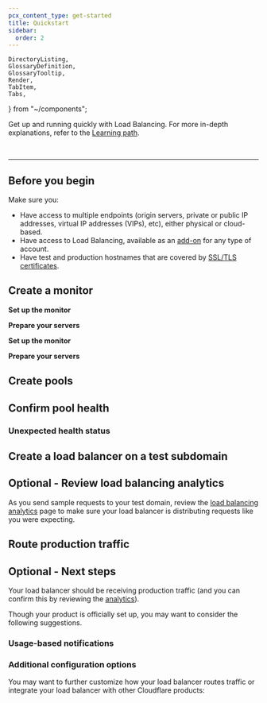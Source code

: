 ```yaml
---
pcx_content_type: get-started
title: Quickstart
sidebar:
  order: 2
---
```


	DirectoryListing,
	GlossaryDefinition,
	GlossaryTooltip,
	Render,
	TabItem,
	Tabs,
} from "~/components";

Get up and running quickly with Load Balancing. For more in-depth explanations, refer to the [Learning path](/learning-paths/load-balancing/concepts/).

<Render file="components-knowledge-callout" />
<br />

---

## Before you begin

Make sure you:

- Have access to multiple <GlossaryTooltip term="endpoint">endpoints</GlossaryTooltip> (origin servers, private or public IP addresses, virtual IP addresses (VIPs), etc), either physical or cloud-based.
- Have access to Load Balancing, available as an [add-on](/load-balancing/get-started/enable-load-balancing/) for any type of account.
- Have test and production hostnames that are covered by [SSL/TLS certificates](/load-balancing/load-balancers/dns-records/#ssltls-coverage).

## Create a monitor

<GlossaryDefinition term="monitor" />

<Tabs syncKey="dashPlusAPI"> <TabItem label="Dashboard">

<strong>Set up the monitor</strong>

<Render file="monitor-create" />

<strong>Prepare your servers</strong>

<Render file="monitor-prepare-server" /> </TabItem> <TabItem label="API">

<strong>Set up the monitor</strong>

<Render file="monitor-create-api" />

<strong>Prepare your servers</strong>

<Render file="monitor-prepare-server" />

</TabItem> </Tabs>

<Render file="monitor-example" />

## Create pools

<GlossaryDefinition term="pool" />

<Tabs syncKey="dashPlusAPI"> <TabItem label="Dashboard">

<Render file="pool-create" />

</TabItem>

<TabItem label="API">

<Render file="pool-create-api" />

</TabItem> </Tabs>

## Confirm pool health

<Render file="confirm-pool-health" />

### Unexpected health status

<Render file="unexpected-health-statuses" />

## Create a load balancer on a test subdomain

<Render file="test-domain-setup" />

<Tabs syncKey="dashPlusAPI"> <TabItem label="Dashboard">

<Render file="load-balancer-create" />

</TabItem> <TabItem label="API">

<Render file="load-balancer-create-api" />

</TabItem> </Tabs>

## Optional - Review load balancing analytics

As you send sample requests to your test domain, review the [load balancing analytics](/load-balancing/reference/load-balancing-analytics/) page to make sure your load balancer is distributing requests like you were expecting.

## Route production traffic

<Render file="route-production-traffic" />

## Optional - Next steps

Your load balancer should be receiving production traffic (and you can confirm this by reviewing the [analytics](/load-balancing/reference/load-balancing-analytics/)).

Though your product is officially set up, you may want to consider the following suggestions.

### Usage-based notifications

<Render file="ubb-recommendation" product="fundamentals" />

### Additional configuration options

You may want to further customize how your load balancer routes traffic or integrate your load balancer with other Cloudflare products:

<DirectoryListing folder="load-balancing/additional-options" />
